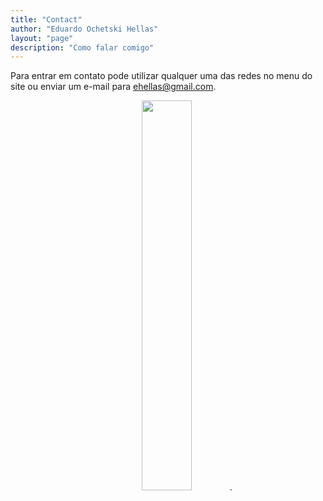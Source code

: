 ```yaml
---
title: "Contact"
author: "Eduardo Ochetski Hellas"
layout: "page"
description: "Como falar comigo"
---
```


Para entrar em contato pode utilizar qualquer uma das redes no menu do site ou enviar um e-mail para <ehellas@gmail.com>.

<center>
<img src="/email.jpg" width="40%">.
</center>